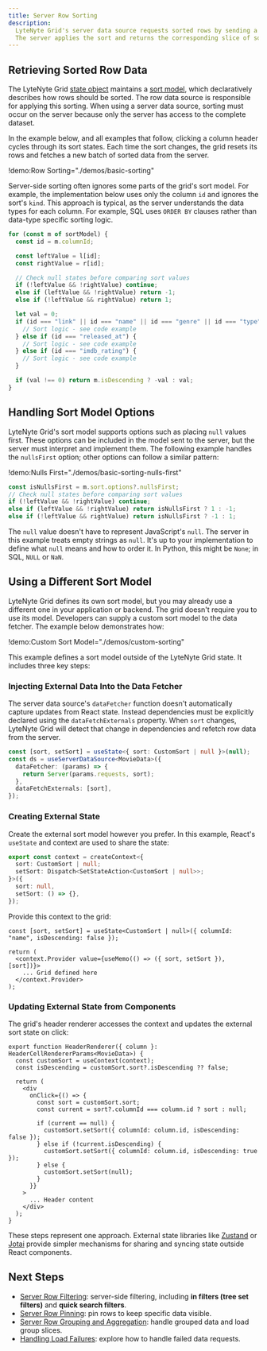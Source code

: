 ```yaml
---
title: Server Row Sorting
description:
  LyteNyte Grid's server data source requests sorted rows by sending a defined sort model.
  The server applies the sort and returns the corresponding slice of sorted data.
---
```


## Retrieving Sorted Row Data

The LyteNyte Grid [state object](/docs/grid-reactivity) maintains a [sort model](/docs/reference/sort#sortmodelitem),
which declaratively describes how rows should be sorted. The row data source is responsible for applying
this sorting. When using a server data source, sorting must occur on the server because only the server
has access to the complete dataset.

In the example below, and all examples that follow, clicking a column header cycles through its sort states.
Each time the sort changes, the grid resets its rows and fetches a new batch of sorted data from the server.

!demo:Row Sorting="./demos/basic-sorting"

Server-side sorting often ignores some parts of the grid's sort model. For example, the implementation below
uses only the column `id` and ignores the sort's `kind`. This approach is typical, as the server understands the
data types for each column. For example, SQL uses `ORDER BY` clauses rather than data-type specific sorting logic.

```ts
for (const m of sortModel) {
  const id = m.columnId;

  const leftValue = l[id];
  const rightValue = r[id];

  // Check null states before comparing sort values
  if (!leftValue && !rightValue) continue;
  else if (leftValue && !rightValue) return -1;
  else if (!leftValue && rightValue) return 1;

  let val = 0;
  if (id === "link" || id === "name" || id === "genre" || id === "type") {
    // Sort logic - see code example
  } else if (id === "released_at") {
    // Sort logic - see code example
  } else if (id === "imdb_rating") {
    // Sort logic - see code example
  }

  if (val !== 0) return m.isDescending ? -val : val;
}
```

## Handling Sort Model Options

LyteNyte Grid's sort model supports options such as placing `null` values first. These options can be included
in the model sent to the server, but the server must interpret and implement them. The following example handles
the `nullsFirst` option; other options can follow a similar pattern:

!demo:Nulls First="./demos/basic-sorting-nulls-first"

<div className="pt-8" />

```ts
const isNullsFirst = m.sort.options?.nullsFirst;
// Check null states before comparing sort values
if (!leftValue && !rightValue) continue;
else if (leftValue && !rightValue) return isNullsFirst ? 1 : -1;
else if (!leftValue && rightValue) return isNullsFirst ? -1 : 1;
```

<Callout>

The `null` value doesn't have to represent JavaScript's `null`. The server in this example treats empty strings as
`null`. It's up to your implementation to define what `null` means and how to order it. In Python, this might be
`None`; in SQL, `NULL` or `NaN`.

</Callout>

## Using a Different Sort Model

LyteNyte Grid defines its own sort model, but you may already use a different one in your application or backend.
The grid doesn't require you to use its model. Developers can supply a custom sort model to the data fetcher. The example
below demonstrates how:

!demo:Custom Sort Model="./demos/custom-sorting"

This example defines a sort model outside of the LyteNyte Grid state. It includes three key steps:

<Steps>

<Step>

### Injecting External Data Into the Data Fetcher

The server data source's `dataFetcher` function doesn't automatically capture updates from React state. Instead
dependencies must be explicitly declared using the `dataFetchExternals` property. When `sort` changes, LyteNyte
Grid will detect that change in dependencies and refetch row data from the server.

```ts
const [sort, setSort] = useState<{ sort: CustomSort | null }>(null);
const ds = useServerDataSource<MovieData>({
  dataFetcher: (params) => {
    return Server(params.requests, sort);
  },
  dataFetchExternals: [sort],
});
```

</Step>

<Step>

### Creating External State

Create the external sort model however you prefer. In this example, React's `useState` and context are used
to share the state:

```ts
export const context = createContext<{
  sort: CustomSort | null;
  setSort: Dispatch<SetStateAction<CustomSort | null>>;
}>({
  sort: null,
  setSort: () => {},
});
```

Provide this context to the grid:

```tsx
const [sort, setSort] = useState<CustomSort | null>({ columnId: "name", isDescending: false });

return (
  <context.Provider value={useMemo(() => ({ sort, setSort }), [sort])}>
    ... Grid defined here
  </context.Provider>
);
```

</Step>

<Step>

### Updating External State from Components

The grid's header renderer accesses the context and updates the external sort state on click:

```tsx
export function HeaderRenderer({ column }: HeaderCellRendererParams<MovieData>) {
  const customSort = useContext(context);
  const isDescending = customSort.sort?.isDescending ?? false;

  return (
    <div
      onClick={() => {
        const sort = customSort.sort;
        const current = sort?.columnId === column.id ? sort : null;

        if (current == null) {
          customSort.setSort({ columnId: column.id, isDescending: false });
        } else if (!current.isDescending) {
          customSort.setSort({ columnId: column.id, isDescending: true });
        } else {
          customSort.setSort(null);
        }
      }}
    >
      ... Header content
    </div>
  );
}
```

</Step>

</Steps>

These steps represent one approach. External state libraries like
[Zustand](https://zustand.docs.pmnd.rs/getting-started/introduction) or
[Jotai](https://jotai.org/) provide simpler mechanisms for sharing and syncing state outside React components.

## Next Steps

- [Server Row Filtering](/docs/server-data-loading-row-filtering): server-side filtering, including **in filters (tree set filters)** and **quick search filters**.
- [Server Row Pinning](/docs/server-data-loading-row-pinning): pin rows to keep specific data visible.
- [Server Row Grouping and Aggregation](/docs/server-data-loading-row-grouping-and-aggregation): handle grouped data and load group slices.
- [Handling Load Failures](/docs/server-data-loading-handling-load-failures): explore how to handle failed data requests.
